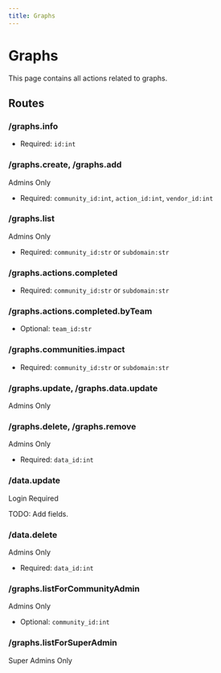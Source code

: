 ```yaml
---
title: Graphs
---
```



# Graphs

This page contains all actions related to graphs.

## Routes

### /graphs.info

- Required: `id:int`

### /graphs.create, /graphs.add

<Highlight level={1}>Admins Only</Highlight>

- Required: `community_id:int`, `action_id:int`, `vendor_id:int`

### /graphs.list

<Highlight level={1}>Admins Only</Highlight>

- Required: `community_id:str` or `subdomain:str`

### /graphs.actions.completed

- Required: `community_id:str` or `subdomain:str`

### /graphs.actions.completed.byTeam

- Optional: `team_id:str`

### /graphs.communities.impact

- Required: `community_id:str` or `subdomain:str`

### /graphs.update, /graphs.data.update

<Highlight level={1}>Admins Only</Highlight>

### /graphs.delete, /graphs.remove

<Highlight level={1}>Admins Only</Highlight>

- Required: `data_id:int`

### /data.update

<Highlight level={0}>Login Required</Highlight>

TODO: Add fields.

### /data.delete

<Highlight level={1}>Admins Only</Highlight>

- Required: `data_id:int`

### /graphs.listForCommunityAdmin

<Highlight level={1}>Admins Only</Highlight>

- Optional: `community_id:int`

### /graphs.listForSuperAdmin

<Highlight level={1}>Super Admins Only</Highlight>
